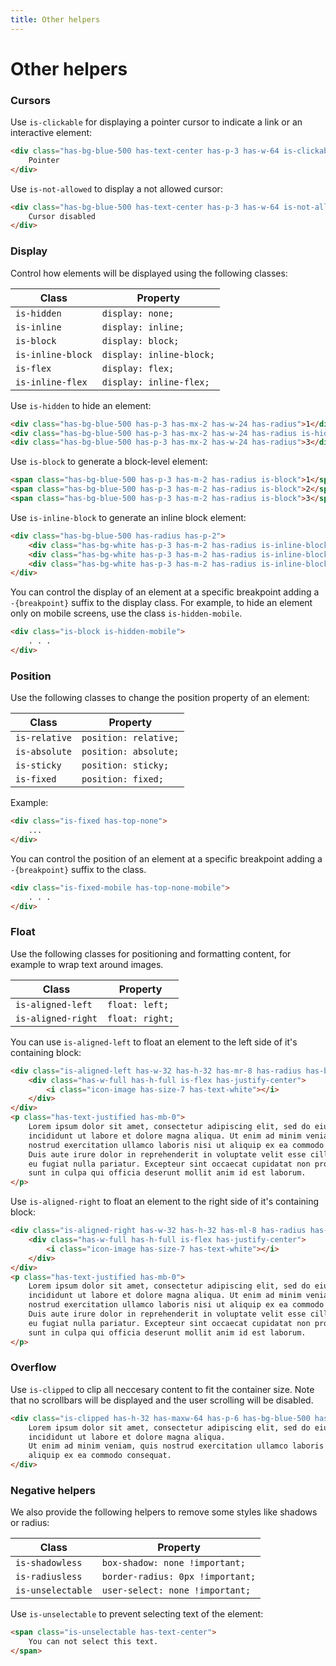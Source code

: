 ```yaml
---
title: Other helpers
---
```


# Other helpers

### Cursors

Use `is-clickable` for displaying a pointer cursor to indicate a link or an interactive element:

```html live=true centered=true color=white
<div class="has-bg-blue-500 has-text-center has-p-3 has-w-64 is-clickable">
    Pointer
</div>
```

Use `is-not-allowed` to display a not allowed cursor:

```html live=true centered=true color=white
<div class="has-bg-blue-500 has-text-center has-p-3 has-w-64 is-not-allowed">
    Cursor disabled
</div>
```

### Display

Control how elements will be displayed using the following classes: 

| Class | Property | 
|-------|----------|
| `is-hidden`         | `display: none;` |
| `is-inline`       | `display: inline;` |
| `is-block`        | `display: block;` |
| `is-inline-block` | `display: inline-block;` |
| `is-flex`         | `display: flex;` |
| `is-inline-flex`  | `display: inline-flex;` |

Use `is-hidden` to hide an element:

```html live=true centered=true color=white
<div class="has-bg-blue-500 has-p-3 has-mx-2 has-w-24 has-radius">1</div>
<div class="has-bg-blue-500 has-p-3 has-mx-2 has-w-24 has-radius is-hidden">2</div>
<div class="has-bg-blue-500 has-p-3 has-mx-2 has-w-24 has-radius">3</div>
```

Use `is-block` to generate a block-level element: 

```html live=true color=white
<span class="has-bg-blue-500 has-p-3 has-m-2 has-radius is-block">1</span>
<span class="has-bg-blue-500 has-p-3 has-m-2 has-radius is-block">2</span>
<span class="has-bg-blue-500 has-p-3 has-m-2 has-radius is-block">3</span>
```

Use `is-inline-block` to generate an inline block element: 

```html live=true color=primary
<div class="has-bg-blue-500 has-radius has-p-2">
    <div class="has-bg-white has-p-3 has-m-2 has-radius is-inline-block">1</div>
    <div class="has-bg-white has-p-3 has-m-2 has-radius is-inline-block">2</div>
    <div class="has-bg-white has-p-3 has-m-2 has-radius is-inline-block">3</div>
</div>
```

You can control the display of an element at a specific breakpoint adding a `-{breakpoint}` suffix to the display class. For example, to hide an element only on mobile screens, use the class `is-hidden-mobile`.

```html
<div class="is-block is-hidden-mobile">
    . . . 
</div>
```

### Position 

Use the following classes to change the position property of an element:

| Class | Property | 
|-------|----------|
| `is-relative` | `position: relative;` |
| `is-absolute` | `position: absolute;` |
| `is-sticky`   | `position: sticky;` |
| `is-fixed`    | `position: fixed;` |

Example:

```html
<div class="is-fixed has-top-none">
    ...
</div>
```

You can control the position of an element at a specific breakpoint adding a `-{breakpoint}` suffix to the class.

```html
<div class="is-fixed-mobile has-top-none-mobile">
    . . .
</div>
```

### Float

Use the following classes for positioning and formatting content, for example to wrap text around images.

| Class | Property | 
|-------|----------|
| `is-aligned-left`  | `float: left;` |
| `is-aligned-right` | `float: right;` |

You can use `is-aligned-left` to float an element to the left side of it's containing block:

```html live=true
<div class="is-aligned-left has-w-32 has-h-32 has-mr-8 has-radius has-bg-blue-500">
    <div class="has-w-full has-h-full is-flex has-justify-center">
        <i class="icon-image has-size-7 has-text-white"></i>
    </div>
</div>
<p class="has-text-justified has-mb-0">
    Lorem ipsum dolor sit amet, consectetur adipiscing elit, sed do eiusmod tempor 
    incididunt ut labore et dolore magna aliqua. Ut enim ad minim veniam, quis 
    nostrud exercitation ullamco laboris nisi ut aliquip ex ea commodo consequat. 
    Duis aute irure dolor in reprehenderit in voluptate velit esse cillum dolore 
    eu fugiat nulla pariatur. Excepteur sint occaecat cupidatat non proident, 
    sunt in culpa qui officia deserunt mollit anim id est laborum.
</p>
```

Use `is-aligned-right` to float an element to the right side of it's containing block:

```html live=true
<div class="is-aligned-right has-w-32 has-h-32 has-ml-8 has-radius has-bg-blue-500">
    <div class="has-w-full has-h-full is-flex has-justify-center">
        <i class="icon-image has-size-7 has-text-white"></i>
    </div>
</div>
<p class="has-text-justified has-mb-0">
    Lorem ipsum dolor sit amet, consectetur adipiscing elit, sed do eiusmod tempor 
    incididunt ut labore et dolore magna aliqua. Ut enim ad minim veniam, quis 
    nostrud exercitation ullamco laboris nisi ut aliquip ex ea commodo consequat. 
    Duis aute irure dolor in reprehenderit in voluptate velit esse cillum dolore 
    eu fugiat nulla pariatur. Excepteur sint occaecat cupidatat non proident, 
    sunt in culpa qui officia deserunt mollit anim id est laborum.
</p>
```

### Overflow

Use `is-clipped` to clip all neccesary content to fit the container size. Note that no scrollbars will be displayed and the user scrolling will be disabled.

```html live=true color=white centered=true
<div class="is-clipped has-h-32 has-maxw-64 has-p-6 has-bg-blue-500 has-radius">
    Lorem ipsum dolor sit amet, consectetur adipiscing elit, sed do eiusmod tempor 
    incididunt ut labore et dolore magna aliqua. 
    Ut enim ad minim veniam, quis nostrud exercitation ullamco laboris nisi ut 
    aliquip ex ea commodo consequat.
</div>
```

### Negative helpers

We also provide the following helpers to remove some styles like shadows or radius:

| Class | Property |
|-------|----------|
| `is-shadowless` | `box-shadow: none !important;` |
| `is-radiusless` | `border-radius: 0px !important;` |
| `is-unselectable` | `user-select: none !important;` |

Use `is-unselectable` to prevent selecting text of the element:

```html live=true
<span class="is-unselectable has-text-center">
    You can not select this text.
</span>
```
